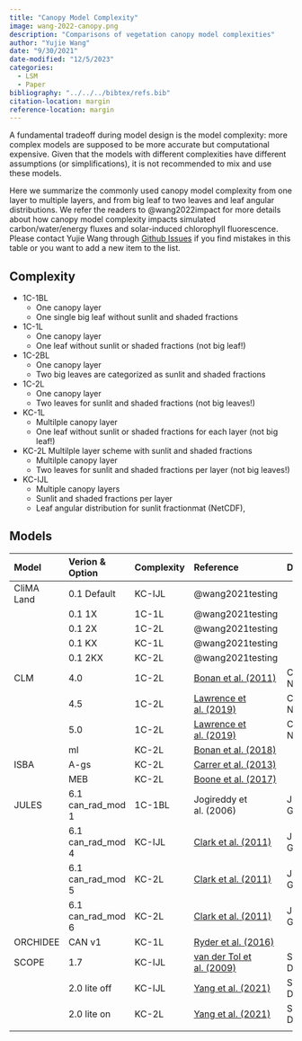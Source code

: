 ```yaml
---
title: "Canopy Model Complexity"
image: wang-2022-canopy.png
description: "Comparisons of vegetation canopy model complexities"
author: "Yujie Wang"
date: "9/30/2021"
date-modified: "12/5/2023"
categories:
  - LSM
  - Paper
bibliography: "../../../bibtex/refs.bib"
citation-location: margin
reference-location: margin
---
```


A fundamental tradeoff during model design is the model complexity: more complex models are supposed to be more accurate but computational expensive. Given that the models with different complexities have different assumptions (or simplifications), it is not recommended to mix and use these models.

Here we summarize the commonly used canopy model complexity from one layer to multiple layers, and from big leaf to two leaves and leaf angular distributions. We refer the readers to @wang2022impact for more details about how canopy model complexity impacts simulated carbon/water/energy fluxes and solar-induced chlorophyll fluorescence. Please contact Yujie Wang through [Github Issues](https://github.com/silicormosia/silicormosia.github.io/issues) if you find mistakes in this table or you want to add a new item to the list.


## Complexity
- 1C-1BL
  - One canopy layer
  - One single big leaf without sunlit and shaded fractions
- 1C-1L
  - One canopy layer
  - One leaf without sunlit or shaded fractions (not big leaf!)
- 1C-2BL
  - One canopy layer
  - Two big leaves are categorized as sunlit and shaded fractions
- 1C-2L
  - One canopy layer
  - Two leaves for sunlit and shaded fractions (not big leaves!)
- KC-1L
  - Multilple canopy layer
  - One leaf without sunlit or shaded fractions for each layer (not big leaf!)
- KC-2L Multilple layer scheme with sunlit and shaded fractions
  - Multilple canopy layer
  - Two leaves for sunlit and shaded fractions per layer (not big leaves!)
- KC-IJL
  - Multiple canopy layers
  - Sunlit and shaded fractions per layer
  - Leaf angular distribution for sunlit fractionmat (NetCDF),

## Models

|**Model**   |**Verion & Option**  |**Complexity**|**Reference**            |**Documentation**     |
|:-----------|:--------------------|:-------------|:------------------------|:---------------------|
| CliMA Land | 0.1 Default         | KC-IJL       | @wang2021testing        |                      |
|            | 0.1 1X              | 1C-1L        | @wang2021testing        |                      |
|            | 0.1 2X              | 1C-2L        | @wang2021testing        |                      |
|            | 0.1 KX              | KC-1L        | @wang2021testing        |                      |
|            | 0.1 2KX             | KC-2L        | @wang2021testing        |                      |
| CLM        | 4.0                 | 1C-2L        | [Bonan et al. (2011)](https://doi.org/10.1029/2010JG001593)         | CLM 4.0 Tech Notes   |
|            | 4.5                 | 1C-2L        | [Lawrence et al. (2019)](https://doi.org/10.1029/2018MS001583)      | CLM 4.5 Tech Notes   |
|            | 5.0                 | 1C-2L        | [Lawrence et al. (2019)](https://doi.org/10.1029/2018MS001583)      | CLM 5.0 Tech Notes   |
|            | ml                  | KC-2L        | [Bonan et al. (2018)](https://doi.org/10.5194/gmd-11-1467-2018)     |                      |
| ISBA       | A-gs                | KC-2L        | [Carrer et al. (2013)](https://doi.org/10.1002/jgrg.20070)          |                      |
|            | MEB                 | KC-2L        | [Boone et al. (2017)](https://doi.org/10.5194/gmd-10-843-2017)      |                      |
| JULES      | 6.1 can\_rad\_mod 1 | 1C-1BL       | Jogireddy et al. (2006) | JULES 6.1 User Guide |
|            | 6.1 can\_rad\_mod 4 | KC-IJL       | [Clark et al. (2011)](https://doi.org/10.5194/gmd-4-701-2011)       | JULES 6.1 User Guide |
|            | 6.1 can\_rad\_mod 5 | KC-2L        | [Clark et al. (2011)](https://doi.org/10.5194/gmd-4-701-2011)       | JULES 6.1 User Guide |
|            | 6.1 can\_rad\_mod 6 | KC-2L        | [Clark et al. (2011)](https://doi.org/10.5194/gmd-4-701-2011)       | JULES 6.1 User Guide |
| ORCHIDEE   | CAN v1              | KC-1L        | [Ryder et al. (2016)](https://doi.org/10.5194/gmd-9-223-2016)       |                      |
| SCOPE      | 1.7                 | KC-IJL       | [van der Tol et al. (2009)](https://doi.org/10.5194/bg-6-3109-2009) | SCOPE Documentation  |
|            | 2.0 lite off        | KC-IJL       | [Yang et al. (2021)](https://doi.org/10.5194/gmd-14-4697-2021)      | SCOPE Documentation  |
|            | 2.0 lite on         | KC-2L        | [Yang et al. (2021)](https://doi.org/10.5194/gmd-14-4697-2021)      | SCOPE Documentation  |
||||||
